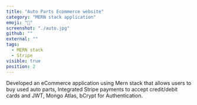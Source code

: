 ```yaml
---
title: "Auto Parts Ecommerce website"
category: "MERN stack application"
emoji: "📓"
screenshot: "./auto.jpg"
github: ""
external: ""
tags:
  - MERN stack
  - Stripe
visible: true
position: 2
---
```


Developed an eCommerce application using Mern stack that allows users to buy used auto parts, Integrated Stripe payments to accept credit/debit cards and JWT, Mongo Atlas, bCrypt for Authentication.
